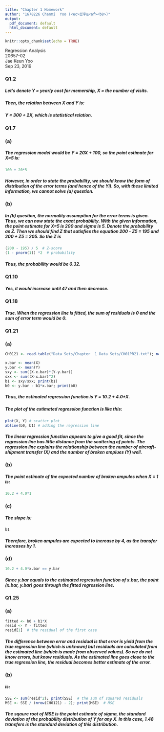 ---
title: "Chapter 1 Homework"
author: "1678226 Chanmi  Yoo (<ec>쑀李щ<af><b8>)"
output:
  pdf_document: default
  html_document: default
---

```{r setup, include=FALSE}
knitr::opts_chunk$set(echo = TRUE)
```

Regression Analysis  
20657-02  
Jae Keun Yoo  
Sep 23, 2019  


### Q1.2
##### Let's denote Y = yearly cost for memership, X = the number of visits.
##### Then, the relation between X and Y is:
##### Y = 300 + 2X, which is statistical relation.

### Q1.7
### (a)
##### The regression model would be Y = 20X + 100, so the point estimate for X=5 is:

```{r}
100 + 20*5
```
##### However, in order to state the probability, we should know the form of distribution of the error terms (and hence of the Yi). So, with these limited information, we cannot solve (a) question.

### (b)
##### In (b) question, the normality assumption for the error terms is given. Thus, we can now state the exact probability. With the given information, the point estimate for X=5 is 200 and sigma is 5. Denote the probability as Z. Then we should find Z that satisfies the equation 200 - Z*5 = 195 and 200 + Z*5 = 205. So the Z is
```{r}
(200 - 195) / 5  # Z-score
(1 - pnorm(1)) *2  # probability
```
##### Thus, the probability would be 0.32.

### Q1.10
##### Yes, it would increase until 47 and then decrease.

### Q1.18
##### True. When the regression line is fitted, the sum of residuals is 0 and the sum of error term would be 0.


### Q1.21
### (a)

```{r}
CH0121 <- read.table("Data Sets/Chapter  1 Data Sets/CH01PR21.txt"); names(CH0121) <- c("Y", "X"); attach(CH0121)

x.bar <- mean(X)
y.bar <- mean(Y)
sxy <- sum((X-x.bar)*(Y-y.bar))
sxx <- sum((X-x.bar)^2)
b1 <- sxy/sxx; print(b1)
b0 <- y.bar - b1*x.bar; print(b0)
```

##### Thus, the estimated regression function is Y = 10.2 + 4.0*X.

##### The plot of the estimated regression function is like this:
```{r}
plot(X, Y) # scatter plot
abline(b0, b1) # adding the regression line
```

##### The linear regression function appears to give a good fit, since the regression line has little distance from the scattering of points. The regression line explains the relationship between the number of aircraft-shipment transfer (X) and the number of broken amplues (Y) well.


### (b)
##### The point estimate of the expected number of broken ampules when X = 1 is:
```{r}
10.2 + 4.0*1
```

### (c)
##### The slope is:
```{r}
b1
```
##### Therefore, broken ampules are expected to increase by 4, as the transfer increases by 1.

### (d)
```{r}
10.2 + 4.0*x.bar == y.bar
```
##### Since y.bar equals to the estimated regression function of x.bar, the point (x.bar, y.bar) goes through the fitted regression line. 

### Q1.25
### (a)
```{r}
fitted <- b0 + b1*X
resid <- Y - fitted
resid[1]  # the residual of the first case
```

##### The difference between error and residual is that error is yield from the true regression line (which is unknown) but residuals are calculated from the estimated line (which is made from observed values). So we do not know errors, but know residuals. As the estimated line goes close to the true regression line, the residual becomes better estimate of the error.

### (b)
#####  is:
```{r}
SSE <- sum(resid^2); print(SSE)  # the sum of squared residuals
MSE <- SSE / (nrow(CH0121) - 2); print(MSE)  # MSE
```

##### The sqaure root of MSE is the point estimate of sigma, the standard deviation of the probability distribution of Y for any X. In this case, 1.48 transfers is the standard deviation of this distribution.
